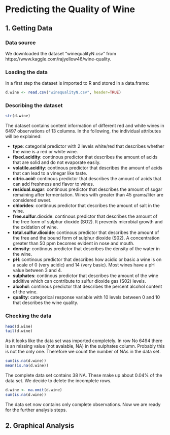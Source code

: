 # Predicting the Quality of Wine
## 1. Getting Data
### Data source
We downloaded the dataset "winequalityN.csv" from https://www.kaggle.com/rajyellow46/wine-quality.

### Loading the data
In a first step the dataset is imported to R and stored in a data.frame:
```r
d.wine <- read.csv("winequalityN.csv", header=TRUE)
```

### Describing the dataset
```r
str(d.wine)
```

The dataset contains content information of different red and white wines in 6497 observations of 13 columns. In the following, the individual attributes will be explained:

* **type**: categorial predictor with 2 levels white/red that describes whether the wine is a red or white wine.
* **fixed.acidity**: continous predictor that describes the amount of acids that are solid and do not evaporate easily.
* **volatile.acidity**: continous predictor that describes the amount of acids that can lead to a vinegar like taste.
* **citric.acid**: continous predictor that describes the amount of acids that can add freshness and flavor to wines.
* **residual.sugar**: continous predictor that describes the amount of sugar remaining after fermentation. Wines with greater than 45 grams/liter are considered sweet.
* **chlorides**: continous predictor that describes the amount of salt in the wine.
* **free.sulfur**.dioxide: continous predictor that describes the amount of the free form of sulphur dioxide (SO2). It prevents microbial growth and the oxidation of wine.
* **total.sulfur.dioxide**: continous predictor that describes the amount of the free and the bound form of sulphur dioxide (S02). A concentration greater than 50 ppm becomes evident in nose and mouth.
* **density**: continous predictor that describes the density of the water in the wine.
* **pH**: continous predictor that describes how acidic or basic a wine is on a scale of 0 (very acidic) and 14 (very basic). Most wines have a pH value between 3 and 4.
* **sulphates**: continous predictor that describes the amount of the wine additive which can contribute to sulfur dioxide gas (S02) levels.
* **alcohol**: continous predictor that describes the percent alcohol content of the wine.
* **quality**: categorical response variable with 10 levels between 0 and 10 that describes the wine quality.

### Checking the data
```r
head(d.wine)
tail(d.wine)
```
As it looks like the data set was imported completely. In row No 6494 there is an missing value (not avaiable, NA) in the sulphates column. Probably this is not the only one. Therefore we count the number of NAs in the data set.
```r
sum(is.na(d.wine))
mean(is.na(d.wine))
```
The complete data set contains 38 NA. These make up about 0.04% of the data set. We decide to delete the incomplete rows.
```r
d.wine <- na.omit(d.wine)
sum(is.na(d.wine))
```
The data set now contains only complete observations. Now we are ready for the further analysis steps.

## 2. Graphical Analysis

